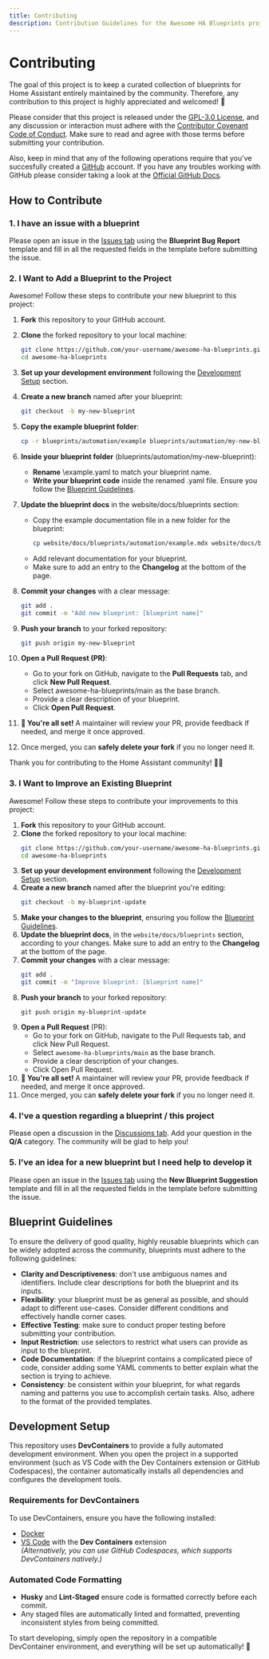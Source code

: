 ```yaml
---
title: Contributing
description: Contribution Guidelines for the Awesome HA Blueprints project.
---
```


# Contributing

The goal of this project is to keep a curated collection of blueprints for Home Assistant entirely maintained by the community. Therefore, any contribution to this project is highly appreciated and welcomed! :rocket:

Please consider that this project is released under the [GPL-3.0 License](https://github.com/yarafie/awesome-ha-blueprints/blob/main/LICENSE), and any discussion or interaction must adhere with the [Contributor Covenant Code of Conduct](https://github.com/yarafie/awesome-ha-blueprints/blob/main/CODE_OF_CONDUCT.md). Make sure to read and agree with those terms before submitting your contribution.

Also, keep in mind that any of the following operations require that you've succesfully created a [GitHub](https://github.com/) account. If you have any troubles working with GitHub please consider taking a look at the [Official GitHub Docs](https://docs.github.com/).

## How to Contribute

### 1. I have an issue with a blueprint

Please open an issue in the [Issues tab](https://github.com/yarafie/awesome-ha-blueprints/issues) using the **Blueprint Bug Report** template and fill in all the requested fields in the template before submitting the issue.

### 2. I Want to Add a Blueprint to the Project

Awesome! Follow these steps to contribute your new blueprint to this project:

1. **Fork** this repository to your GitHub account.
2. **Clone** the forked repository to your local machine:

   ```sh
   git clone https://github.com/your-username/awesome-ha-blueprints.git
   cd awesome-ha-blueprints
   ```

3. **Set up your development environment** following the [Development Setup](#development-setup) section.
4. **Create a new branch** named after your blueprint:

   ```sh
   git checkout -b my-new-blueprint
   ```

5. **Copy the example blueprint folder**:

   ```sh
   cp -r blueprints/automation/example blueprints/automation/my-new-blueprint
   ```

6. **Inside your blueprint folder** (blueprints/automation/my-new-blueprint):
   - **Rename** \example.yaml to match your blueprint name.
   - **Write your blueprint code** inside the renamed .yaml file. Ensure you follow the [Blueprint Guidelines](#blueprint-guidelines).

7. **Update the blueprint docs** in the website/docs/blueprints section:
   - Copy the example documentation file in a new folder for the blueprint:
     ```sh
     cp website/docs/blueprints/automation/example.mdx website/docs/blueprints/automation/my-new-blueprint.mdx
     ```
   - Add relevant documentation for your blueprint.
   - Make sure to add an entry to the **Changelog** at the bottom of the page.

8. **Commit your changes** with a clear message:

   ```sh
   git add .
   git commit -m "Add new blueprint: [blueprint name]"
   ```

9. **Push your branch** to your forked repository:

   ```sh
   git push origin my-new-blueprint
   ```

10. **Open a Pull Request (PR)**:
    - Go to your fork on GitHub, navigate to the **Pull Requests** tab, and click **New Pull Request**.
    - Select awesome-ha-blueprints/main as the base branch.
    - Provide a clear description of your blueprint.
    - Click **Open Pull Request**.

11. **🎉 You're all set!** A maintainer will review your PR, provide feedback if needed, and merge it once approved.
12. Once merged, you can **safely delete your fork** if you no longer need it.

Thank you for contributing to the Home Assistant community! 🚀🔥

### 3. I Want to Improve an Existing Blueprint

Awesome! Follow these steps to contribute your improvements to this project:

1. **Fork** this repository to your GitHub account.
2. **Clone** the forked repository to your local machine:
   ```sh
   git clone https://github.com/your-username/awesome-ha-blueprints.git
   cd awesome-ha-blueprints
   ```
3. **Set up your development environment** following the [Development Setup](#development-setup) section.
4. **Create a new branch** named after the blueprint you're editing:
   ```sh
   git checkout -b my-blueprint-update
   ```
5. **Make your changes to the blueprint**, ensuring you follow the [Blueprint Guidelines](#blueprint-guidelines).
6. **Update the blueprint docs**, in the `website/docs/blueprints` section, according to your changes. Make sure to add an entry to the **Changelog** at the bottom of the page.
7. **Commit your changes** with a clear message:
   ```sh
   git add .
   git commit -m "Improve blueprint: [blueprint name]"
   ```
8. **Push your branch** to your forked repository:
   ```
   git push origin my-blueprint-update
   ```
9. **Open a Pull Request** (PR):
   - Go to your fork on GitHub, navigate to the Pull Requests tab, and click New Pull Request.
   - Select `awesome-ha-blueprints/main` as the base branch.
   - Provide a clear description of your changes.
   - Click Open Pull Request.
10. **🎉 You're all set!** A maintainer will review your PR, provide feedback if needed, and merge it once approved.
11. Once merged, you can **safely delete your fork** if you no longer need it.

### 4. I've a question regarding a blueprint / this project

Please open a discussion in the [Discussions tab](https://github.com/yarafie/awesome-ha-blueprints/discussions). Add your question in the **Q/A** category. The community will be glad to help you!

### 5. I've an idea for a new blueprint but I need help to develop it

Please open an issue in the [Issues tab](https://github.com/yarafie/awesome-ha-blueprints/discussions) using the **New Blueprint Suggestion** template and fill in all the requested fields in the template before submitting the issue.

## Blueprint Guidelines

To ensure the delivery of good quality, highly reusable blueprints which can be widely adopted across the community, blueprints must adhere to the following guidelines:

- **Clarity and Descriptiveness**: don't use ambiguous names and identifiers. Include clear descriptions for both the blueprint and its inputs.
- **Flexibility**: your blueprint must be as general as possible, and should adapt to different use-cases. Consider different conditions and effectively handle corner cases.
- **Effective Testing**: make sure to conduct proper testing before submitting your contribution.
- **Input Restriction**: use selectors to restrict what users can provide as input to the blueprint.
- **Code Documentation**: if the blueprint contains a complicated piece of code, consider adding some YAML comments to better explain what the section is trying to achieve.
- **Consistency**: be consistent within your blueprint, for what regards naming and patterns you use to accomplish certain tasks. Also, adhere to the format of the provided templates.

## Development Setup

This repository uses **DevContainers** to provide a fully automated development environment. When you open the project in a supported environment (such as VS Code with the Dev Containers extension or GitHub Codespaces), the container automatically installs all dependencies and configures the development tools.

### Requirements for DevContainers

To use DevContainers, ensure you have the following installed:

- [Docker](https://www.docker.com/)
- [VS Code](https://code.visualstudio.com/) with the **Dev Containers** extension  
  _(Alternatively, you can use GitHub Codespaces, which supports DevContainers natively.)_

### Automated Code Formatting

- **Husky** and **Lint-Staged** ensure code is formatted correctly before each commit.
- Any staged files are automatically linted and formatted, preventing inconsistent styles from being committed.

To start developing, simply open the repository in a compatible DevContainer environment, and everything will be set up automatically! 🚀
